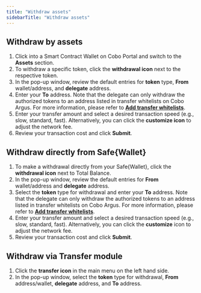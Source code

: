 ```yaml
---
title: "Withdraw assets"
sidebarTitle: "Withdraw assets"
---
```


## Withdraw by assets

1. Click into a Smart Contract Wallet on Cobo Portal and switch to the **Assets** section.
2. To withdraw a specific token, click the **withdrawal icon** next to the respective token.
3. In the pop-up window, review the default entries for **token** type, **From** wallet/address, and **delegate** address.
4. Enter your **To** address. Note that the delegate can only withdraw the authorized tokens to an address listed in transfer whitelists on Cobo Argus. For more information, please refer to [**Add transfer whitelists**](/cobo-portal/wallets/smart-contract-wallet/add-transfer-whitelist).
5. Enter your transfer amount and select a desired transaction speed (e.g., slow, standard, fast). Alternatively, you can click the **customize icon** to adjust the network fee.
6. Review your transaction cost and click **Submit**.

## Withdraw directly from Safe&#123;Wallet&#125;
1. To make a withdrawal directly from your Safe&#123;Wallet&#125;, click the **withdrawal icon** next to Total Balance.
2. In the pop-up window, review the default entries for **From** wallet/address and **delegate** address.
3. Select the **token** type for withdrawal and enter your **To** address. Note that the delegate can only withdraw the authorized tokens to an address listed in transfer whitelists on Cobo Argus. For more information, please refer to [**Add transfer whitelists**](/cobo-portal/wallets/smart-contract-wallet/add-transfer-whitelist).
4. Enter your transfer amount and select a desired transaction speed (e.g., slow, standard, fast). Alternatively, you can click the **customize** icon to adjust the network fee.
5. Review your transaction cost and click **Submit**.

## Withdraw via Transfer module
1. Click the **transfer icon** in the main menu on the left hand side.
2. In the pop-up window, select the **token** type for withdrawal, **From** address/wallet, **delegate** address, and **To** address.
